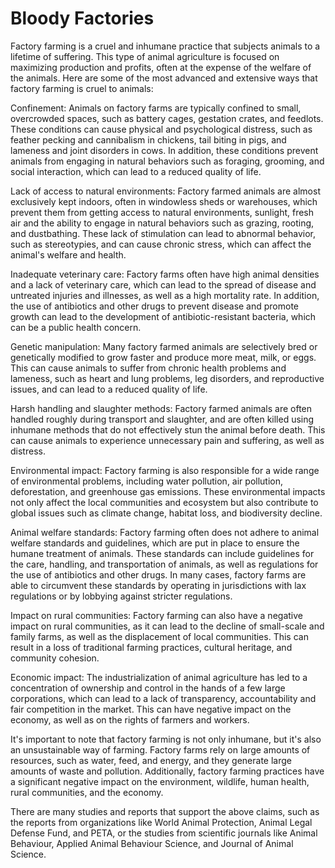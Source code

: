 # Bloody Factories

Factory farming is a cruel and inhumane practice that subjects animals to a lifetime of suffering. This type of animal agriculture is focused on maximizing production and profits, often at the expense of the welfare of the animals. Here are some of the most advanced and extensive ways that factory farming is cruel to animals:

Confinement: Animals on factory farms are typically confined to small, overcrowded spaces, such as battery cages, gestation crates, and feedlots. These conditions can cause physical and psychological distress, such as feather pecking and cannibalism in chickens, tail biting in pigs, and lameness and joint disorders in cows. In addition, these conditions prevent animals from engaging in natural behaviors such as foraging, grooming, and social interaction, which can lead to a reduced quality of life.

Lack of access to natural environments: Factory farmed animals are almost exclusively kept indoors, often in windowless sheds or warehouses, which prevent them from getting access to natural environments, sunlight, fresh air and the ability to engage in natural behaviors such as grazing, rooting, and dustbathing. These lack of stimulation can lead to abnormal behavior, such as stereotypies, and can cause chronic stress, which can affect the animal's welfare and health.

Inadequate veterinary care: Factory farms often have high animal densities and a lack of veterinary care, which can lead to the spread of disease and untreated injuries and illnesses, as well as a high mortality rate. In addition, the use of antibiotics and other drugs to prevent disease and promote growth can lead to the development of antibiotic-resistant bacteria, which can be a public health concern.

Genetic manipulation: Many factory farmed animals are selectively bred or genetically modified to grow faster and produce more meat, milk, or eggs. This can cause animals to suffer from chronic health problems and lameness, such as heart and lung problems, leg disorders, and reproductive issues, and can lead to a reduced quality of life.

Harsh handling and slaughter methods: Factory farmed animals are often handled roughly during transport and slaughter, and are often killed using inhumane methods that do not effectively stun the animal before death. This can cause animals to experience unnecessary pain and suffering, as well as distress.

Environmental impact: Factory farming is also responsible for a wide range of environmental problems, including water pollution, air pollution, deforestation, and greenhouse gas emissions. These environmental impacts not only affect the local communities and ecosystem but also contribute to global issues such as climate change, habitat loss, and biodiversity decline.

Animal welfare standards: Factory farming often does not adhere to animal welfare standards and guidelines, which are put in place to ensure the humane treatment of animals. These standards can include guidelines for the care, handling, and transportation of animals, as well as regulations for the use of antibiotics and other drugs. In many cases, factory farms are able to circumvent these standards by operating in jurisdictions with lax regulations or by lobbying against stricter regulations.

Impact on rural communities: Factory farming can also have a negative impact on rural communities, as it can lead to the decline of small-scale and family farms, as well as the displacement of local communities. This can result in a loss of traditional farming practices, cultural heritage, and community cohesion.

Economic impact: The industrialization of animal agriculture has led to a concentration of ownership and control in the hands of a few large corporations, which can lead to a lack of transparency, accountability and fair competition in the market. This can have negative impact on the economy, as well as on the rights of farmers and workers.

It's important to note that factory farming is not only inhumane, but it's also an unsustainable way of farming. Factory farms rely on large amounts of resources, such as water, feed, and energy, and they generate large amounts of waste and pollution. Additionally, factory farming practices have a significant negative impact on the environment, wildlife, human health, rural communities, and the economy.

There are many studies and reports that support the above claims, such as the reports from organizations like World Animal Protection, Animal Legal Defense Fund, and PETA, or the studies from scientific journals like Animal Behaviour, Applied Animal Behaviour Science, and Journal of Animal Science.
